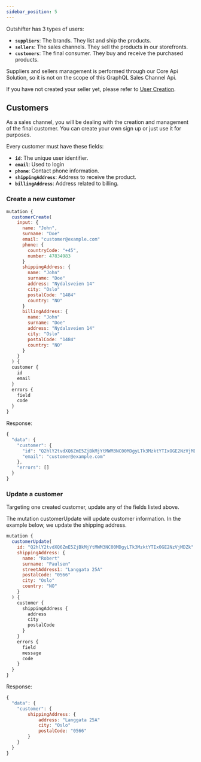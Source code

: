 ```yaml
---
sidebar_position: 5
---
```


Outshifter has 3 types of users:

- **`suppliers`**: The brands. They list and ship the products.
- **`sellers`**: The sales channels. They sell the products in our storefronts.
- **`customers`**: The final consumer. They buy and receive the purchased products.

Suppliers and sellers management is performed through our Core Api Solution, so it is not on the scope of this GraphQL Sales Channel Api.

If you have not created your seller yet, please refer to [User Creation](https://app.gitbook.com/o/I1VOeCf1Kk9QYomzSAiO/s/z9iM6vbFkU4ylWcyVMCY/getting-started/api-key-authentication).

## Customers

As a sales channel, you will be dealing with the creation and management of the final customer. You can create your own sign up or just use it for  purposes.

Every customer must have these fields:

- **`id`**: The unique user identifier.
- **`email`**: Used to login
- **`phone`**: Contact phone information.
- **`shippingAddress`**: Address to receive the product.
- **`billingAddress`**: Address related to billing.

### Create a new customer

```javascript
mutation {
  customerCreate(
    input: {
      name: "John",
      surname: "Doe"
      email: "customer@example.com"
      phone: {
        countryCode: "+45",
        number: 47834983
      }
      shippingAddress: {
        name: "John"
        surname: "Doe"
        address: "Nydalsveien 14"
        city: "Oslo"
        postalCode: "1484"
        country: "NO"
      }
      billingAddress: {
        name: "John"
        surname: "Doe"
        address: "Nydalsveien 14"
        city: "Oslo"
        postalCode: "1484"
        country: "NO"
      }
    }
  ) {
  customer {
    id
    email
  }
  errors {
    field
    code
  }
}
```
Response:

```javascript
{
  "data": {
    "customer": {
      "id": "Q2hlY2tvdXQ6ZmE5ZjBkMjYtMWM3NC00MDgyLTk3MzktYTIxOGE2NzVjMDZk",
      "email": "customer@example.com"
    },
    "errors": []
  }
}
```

### Update a customer

Targeting one created customer, update any of the fields listed above.

The mutation customerUpdate will update customer information. In the example below, we update the shipping address.

```javascript
mutation {
  customerUpdate(
    id: "Q2hlY2tvdXQ6ZmE5ZjBkMjYtMWM3NC00MDgyLTk3MzktYTIxOGE2NzVjMDZk"
    shippingAddress: {
      name: "Robert"
      surname: "Paulsen"
      streetAddress1: "Langgata 25A"
      postalCode: "0566"
      city: "Oslo"
      country: "NO"
    }
  ) {
    customer {
      shippingAddress {
        address
        city
        postalCode
      }
    }
    errors {
      field
      message
      code
    }
  }
}
```
Response:

```javascript
{
  "data": {
    "customer": {
        shippingAddress: {
            address: "Langgata 25A"
            city: "Oslo"
            postalCode: "0566"
        }
    }
  }
}
```